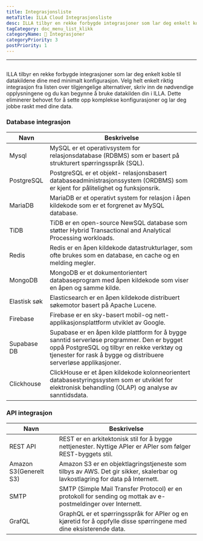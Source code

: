 ```yaml
---
title: Integrasjonsliste
metaTitle: ILLA Cloud Integrasjonsliste
desc: ILLA tilbyr en rekke forbygde integrasjoner som lar deg enkelt koble til datakildene dine med minimal konfigurasjon
tagCategory: doc_menu_list_klikk
categoryName: 🔨 Integrasjoner
categoryPriority: 3
postPriority: 1
---
```


* * *

## <h2 hidden>Integrasjonsliste</h2>

ILLA tilbyr en rekke forbygde integrasjoner som lar deg enkelt koble til datakildene dine med minimalt konfigurasjon. Velg helt enkelt riktig integrasjon fra listen over tilgjengelige alternativer, skriv inn de nødvendige opplysningene og du kan begynne å bruke datakilden din i ILLA. Dette eliminerer behovet for å sette opp komplekse konfigurasjoner og lar deg jobbe raskt med dine data.

### Database integrasjon

| Navn         | Beskrivelse                                                                                                                                                                                                    |
| ------------ | -------------------------------------------------------------------------------------------------------------------------------------------------------------------------------------------------------------- |
| Mysql        | MySQL er et operativsystem for relasjonsdatabase (RDBMS) som er basert på strukturert spørringsspråk (SQL).                                                                                                    |
| PostgreSQL   | PostgreSQL er et objekt- relasjonsbasert databaseadministrasjonssystem (ORDBMS) som er kjent for pålitelighet og funksjonsrik.                                                                                 |
| MariaDB      | MariaDB er et operativt system for relasjon i åpen kildekode som er et forgrenet av MySQL database.                                                                                                            |
| TiDB         | TiDB er en open-source NewSQL database som støtter Hybrid Transactional and Analytical Processing workloads.                                                                                                   |
| Redis        | Redis er en åpen kildekode datastrukturlager, som ofte brukes som en database, en cache og en melding megler.                                                                                                  |
| MongoDB      | MongoDB er et dokumentorientert databaseprogram med åpen kildekode som viser en åpen og samme kilde.                                                                                                           |
| Elastisk søk | Elasticsearch er en åpen kildekode distribuert søkemotor basert på Apache Lucene.                                                                                                                              |
| Firebase     | Firebase er en sky-basert mobil-og nett-applikasjonsplattform utviklet av Google.                                                                                                                              |
| Supabase DB  | Supabase er en åpen kilde plattform for å bygge sanntid serverløse programmer. Den er bygget oppå PostgreSQL og tilbyr en rekke verktøy og tjenester for rask å bygge og distribuere serverløse applikasjoner. |
| Clickhouse   | ClickHouse er et åpen kildekode kolonneorientert databasestyringssystem som er utviklet for elektronisk behandling (OLAP) og analyse av sanntidsdata.                                                          |

### API integrasjon

| Navn                   | Beskrivelse                                                                                                                  |
| ---------------------- | ---------------------------------------------------------------------------------------------------------------------------- |
| REST API               | REST er en arkitektonisk stil for å bygge nettjenester. Nyttige APIer er APIer som følger REST-byggets stil.                 |
| Amazon S3(Generelt S3) | Amazon S3 er en objektlagringstjeneste som tilbys av AWS. Det gir sikker, skalerbar og lavkostlagring for data på Internett. |
| SMTP                   | SMTP (Simple Mail Transfer Protocol) er en protokoll for sending og mottak av e-postmeldinger over Internett.                |
| GrafQL                 | GraphQL er et spørringsspråk for APIer og en kjøretid for å oppfylle disse spørringene med dine eksisterende data.           |
